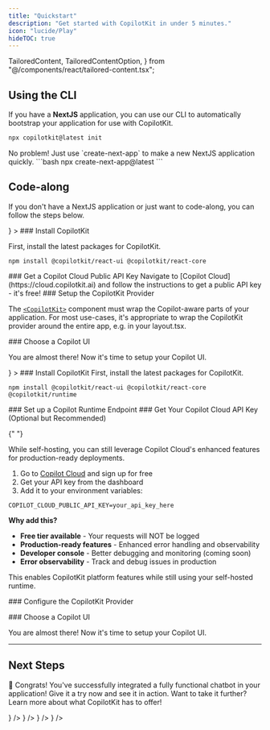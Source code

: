 ```yaml
---
title: "Quickstart"
description: "Get started with CopilotKit in under 5 minutes."
icon: "lucide/Play"
hideTOC: true
---
```


  TailoredContent,
  TailoredContentOption,
} from "@/components/react/tailored-content.tsx";

## Using the CLI

If you have a **NextJS** application, you can use our CLI to automatically bootstrap your application for use with CopilotKit.

```bash
npx copilotkit@latest init
```

<Accordions>
  <Accordion title="Starting from scratch?">
    No problem! Just use `create-next-app` to make a new NextJS application
    quickly. ```bash npx create-next-app@latest ```
  </Accordion>
</Accordions>

## Code-along

If you don't have a NextJS application or just want to code-along, you can follow the steps below.

<TailoredContent id="copilot-hosting">
<TailoredContentOption
  id="copilot-cloud"
  title="Copilot Cloud (Recommended)"
  description="Use our hosted backend endpoint to get started quickly."
  icon={<FaCloud />}
>

<Steps>
<Step>
### Install CopilotKit

First, install the latest packages for CopilotKit.

```package-install
npm install @copilotkit/react-ui @copilotkit/react-core
```

</Step>
<Step>
### Get a Copilot Cloud Public API Key
Navigate to [Copilot Cloud](https://cloud.copilotkit.ai) and follow the instructions to get a public API key - it's free!
</Step>
<Step>
### Setup the CopilotKit Provider

The [`<CopilotKit>`](/reference/components/CopilotKit) component must wrap the Copilot-aware parts of your application. For most use-cases,
it's appropriate to wrap the CopilotKit provider around the entire app, e.g. in your layout.tsx.

<CloudCopilotKitProvider components={props.components} />

</Step>
<Step>
### Choose a Copilot UI

You are almost there! Now it's time to setup your Copilot UI.

<ConnectCopilotUI components={props.components} />

</Step>
</Steps>
</TailoredContentOption>
<TailoredContentOption
  id="self-hosted"
  title="Self-hosting"
  description="Learn to host CopilotKit's runtime yourself with your own backend."
  icon={<FaServer />}
>

<Steps>
<Step>
### Install CopilotKit
First, install the latest packages for CopilotKit.

```package-install
npm install @copilotkit/react-ui @copilotkit/react-core @copilotkit/runtime
```

</Step>
<Step>
### Set up a Copilot Runtime Endpoint

<SelfHostingCopilotRuntimeCreateEndpoint components={props.components} />
</Step>

<Step>
  ### Get Your Copilot Cloud API Key (Optional but Recommended)

{" "}

<Callout type="info">
  While self-hosting, you can still leverage Copilot Cloud's enhanced
  features for production-ready deployments.
</Callout>

1. Go to [Copilot Cloud](https://cloud.copilotkit.ai) and sign up for free
2. Get your API key from the dashboard
3. Add it to your environment variables:

```plaintext title=".env"
COPILOT_CLOUD_PUBLIC_API_KEY=your_api_key_here
```

**Why add this?**

- **Free tier available** - Your requests will NOT be logged
- **Production-ready features** - Enhanced error handling and observability
- **Developer console** - Better debugging and monitoring (coming soon)
- **Error observability** - Track and debug issues in production

This enables CopilotKit platform features while still using your self-hosted runtime.

</Step>

<Step>
### Configure the CopilotKit Provider

<SelfHostingCopilotRuntimeConfigureCopilotKitProvider
  components={props.components}
/>

</Step>
<Step>
### Choose a Copilot UI

You are almost there! Now it's time to setup your Copilot UI.

<ConnectCopilotUI components={props.components} />

</Step>
</Steps>
</TailoredContentOption>
</TailoredContent>

---

## Next Steps

🎉 Congrats! You've successfully integrated a fully functional chatbot in your application! Give it a try now and see it in action. Want to
take it further? Learn more about what CopilotKit has to offer!

<Cards>
  <Card
    title="Connecting Your Data"
    description="Learn how to connect CopilotKit to your data, application state and user state."
    href="/direct-to-llm/guides/connect-your-data"
    icon={<LinkIcon />}
  />
  <Card
    title="Generative UI"
    description="Learn how to render custom UI components directly in the CopilotKit chat window."
    href="/direct-to-llm/guides/generative-ui"
    icon={<LinkIcon />}
  />
  <Card
    title="Frontend Actions"
    description="Learn how to allow your copilot to take applications on frontend."
    href="/direct-to-llm/guides/frontend-actions"
    icon={<LinkIcon />}
  />
  <Card
    title="CoAgents (LangGraph)"
    description="Check out our section about CoAgents, our approach to building agentic copilots and experiences."
    href="/coagents"
    icon={<LinkIcon />}
  />
</Cards>
